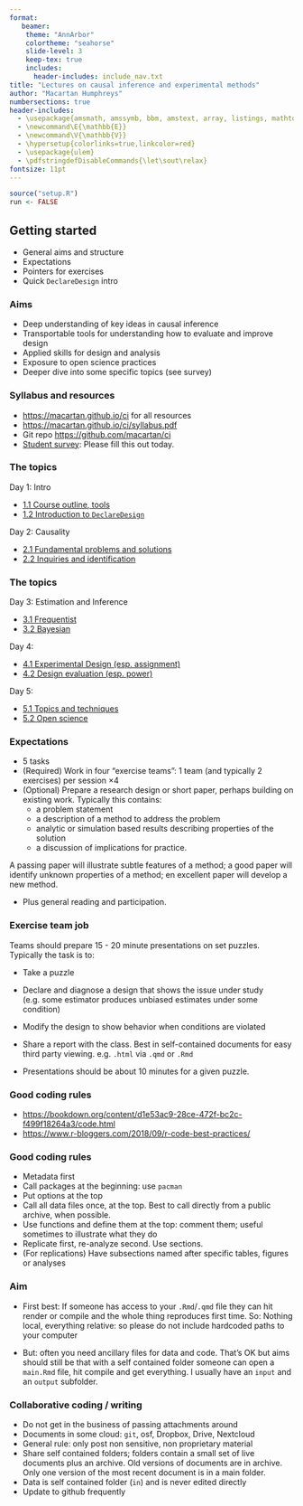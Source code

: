 ```yaml
---
format: 
   beamer:
    theme: "AnnArbor"
    colortheme: "seahorse"
    slide-level: 3
    keep-tex: true
    includes:
      header-includes: include_nav.txt
title: "Lectures on causal inference and experimental methods"
author: "Macartan Humphreys"
numbersections: true
header-includes:
  - \usepackage{amsmath, amssymb, bbm, amstext, array, listings, mathtools, caption, color, graphics, ulem, caption, changepage, atbegshi, soul}
  - \newcommand\E{\mathbb{E}}
  - \newcommand\V{\mathbb{V}}
  - \hypersetup{colorlinks=true,linkcolor=red}
  - \usepackage{ulem}
  - \pdfstringdefDisableCommands{\let\sout\relax}
fontsize: 11pt  
---
```



```r
source("setup.R")
run <- FALSE
```

## Getting started {#secoutline}

* General aims and structure
* Expectations
* Pointers for exercises
* Quick `DeclareDesign` intro

### Aims

* Deep understanding of key ideas in causal inference 
* Transportable tools for understanding how to evaluate and improve design
* Applied skills for design and analysis
* Exposure to open science practices
* Deeper dive into some specific topics (see survey)

### Syllabus and resources

* [https://macartan.github.io/ci](https://macartan.github.io/ci) for all resources
* [https://macartan.github.io/ci/syllabus.pdf](https://macartan.github.io/ci/syllabus.pdf)
* Git repo [https://github.com/macartan/ci](https://github.com/macartan/ci)
* [Student survey](https://cloud.wzb.eu/apps/forms/s/8QmokT5GeQfkmkrBHDzrzN4j): Please fill this out today.

### The topics {.smaller}

Day 1: Intro

* [1.1	Course outline, tools](#secoutline)
* [1.2	Introduction to `DeclareDesign`](#secdd)

Day 2: Causality

* [2.1	Fundamental problems and solutions](#seccausality)
* [2.2	Inquiries and identification](#secestimands) 


### The topics  {.smaller}


Day 3: Estimation and Inference

* [3.1	Frequentist](#secfisher)
* [3.2	Bayesian](#secbayes)

Day 4:

* [4.1	Experimental Design (esp. assignment)](#secdesign)
* [4.2	Design evaluation (esp. power)](#secdiagnosis)

Day 5: 

* [5.1	Topics and techniques](#citopics)
* [5.2	Open science](#openscience)




### Expectations {.smaller}

* 5 tasks
* (Required) Work in four "exercise teams": 1 team (and typically 2 exercises) per session $\times 4$ 
* (Optional) Prepare a research design or short paper, perhaps building on existing work. Typically this contains: 
  - a problem statement
  - a description of a method to address the problem
  - analytic or simulation based results describing properties of the solution
  - a discussion of implications for practice. 

A passing paper will illustrate subtle features of a method; a good paper will identify unknown properties of a method; en excellent paper will develop a new method. 

* Plus general reading and participation. 


### Exercise team job {.smaller}

Teams should prepare 15 - 20 minute presentations on set puzzles. Typically the task is to:

* Take a puzzle
* Declare and diagnose a design that shows the issue under study (e.g. some estimator produces unbiased estimates under some condition)
* Modify the design to show behavior when conditions are violated 

* Share a report with the class. Best in self-contained documents for easy third party viewing. e.g. `.html` via `.qmd` or `.Rmd`
* Presentations should be about 10 minutes for a given puzzle.

### Good coding rules 

* [https://bookdown.org/content/d1e53ac9-28ce-472f-bc2c-f499f18264a3/code.html](https://bookdown.org/content/d1e53ac9-28ce-472f-bc2c-f499f18264a3/code.html)
* [https://www.r-bloggers.com/2018/09/r-code-best-practices/](https://www.r-bloggers.com/2018/09/r-code-best-practices/)

### Good coding rules   {.smaller}

* Metadata first
* Call packages at the beginning: use `pacman` 
* Put options at the top
* Call all data files once, at the top. Best to call directly from a public archive, when possible.  
* Use functions and define them at the top: comment them; useful sometimes to illustrate what they do
* Replicate first, re-analyze second. Use sections.
* (For replications) Have subsections named after specific tables, figures or analyses


### Aim


* First best: If someone has access to your `.Rmd`/`.qmd` file they can hit render or compile and the whole thing reproduces first time.  So:  Nothing local, everything relative: so please do not include hardcoded paths to your computer

*  But: often you need ancillary files for data and code. That's OK but aims should still be that with a self contained folder someone can open a `main.Rmd` file, hit compile and get everything. I usually have an `input` and an `output` subfolder.


### Collaborative coding / writing  {.smaller}

* Do not get in the business of passing attachments around
* Documents in some cloud: `git`, osf, Dropbox, Drive, Nextcloud
* General rule: only post non sensitive, non proprietary material
* Share self contained folders; folders contain a small set of live documents plus an archive. Old versions of documents are in archive. Only one version of the most recent document is in a main folder.
* Data is self contained folder (`in`) and is never edited directly
* Update to github frequently


